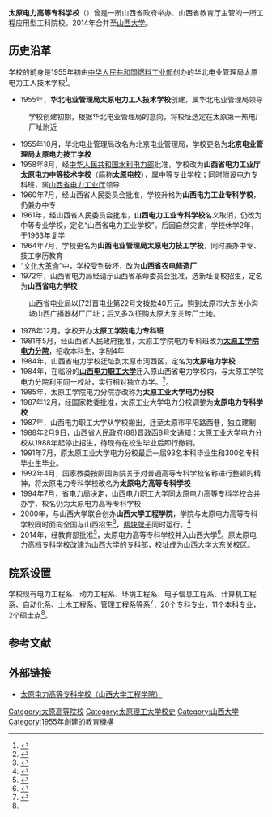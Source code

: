 {{Infobox University
| name = 太原电力高等专科学校
| EnglishName = Taiyuan Institute of Electrical Engineering
| image = 
| Motto = 德才具足，行知合一
| established = 1955年
| closed      = 2014年
| type = 公立
| president = [[鲍善冰|鲍善冰]]教授
| faculty = 专兼职教师355人
| staff = 在职职工536人
| students = 在校生规模9200人，其中本科生4430人，研究生40人，成人教育在籍生3000余人。
| address =[[山西省|山西省]][[太原市|太原市]]大东关红沟南街36号
| website = http://www.sxuec.edu.cn/
}}

'''太原电力高等专科学校'''（{{lang-en|'''Taiyuan Institute of Electrical Engineering'''}}）曾是一所山西省政府举办、山西省教育厅主管的一所工程应用型工科院校。2014年合并至[[山西大学|山西大学]]。

== 历史沿革 ==
学校的前身是1955年初由[[中华人民共和国燃料工业部|中华人民共和国燃料工业部]]创办的华北电业管理局太原电力工人技术学校<ref>{{cite book|author=太原电力高等专科学校志编纂委员会|title=太原电力高等专科学校志|year=1995|url=http://c.wanfangdata.com.cn/LocalChronicle-fz201212578.aspx|access-date=2014-01-24|archive-date=2014-02-02|archive-url=https://web.archive.org/web/20140202125946/http://c.wanfangdata.com.cn/LocalChronicle-fz201212578.aspx|dead-url=no}}</ref>。
*1955年，'''华北电业管理局太原电力工人技术学校'''创建，属华北电业管理局领导
:学校创建初期，根据华北电业管理局的意向，将校址选定在太原第一热电厂厂址附近
*1955年10月，华北电业管理局改名为北京电业管理局，学校更名为'''北京电业管理局太原电力技工学校'''
*1958年8月，经[[中华人民共和国水利电力部|中华人民共和国水利电力部]]批准，学校改为'''山西省电力工业厅太原电力中等技术学校'''（简称'''太原电校'''），属中等专业学校；同时附设电力专科班，属[[山西省电力工业厅|山西省电力工业厅]]领导
*1960年7月，经山西省人民委员会批准，学校升格为'''山西电力工业专科学校'''，仍兼办中专
*1961年，经山西省人民委员会批准，'''山西电力工业专科学校'''名义取消，仍改为中等专业学校，定名“山西省电力工业学校”。后因自然灾害，学校休学2年，于1963年复学
*1964年7月，学校更名为'''山西电业管理局太原电力技工学校'''，同时兼办中专、技工学历教育
*“[[文化大革命|文化大革命]]”中，学校受到破坏，改为'''山西省农电修造厂'''
*1972年，山西省电力局经请示山西省革命委员会批准，选新址复校招生，定名为'''山西省电力学校'''
:山西省电业局以(72)晋电业第22号文拨款40万元，购到太原市大东关小沟坡山西广播器材厂厂址；后又多次征购太原大东关砖厂土地。
*1978年12月，学校开办'''太原工学院电力专科班'''
*1981年5月，经山西省人民政府批准，太原工学院电力专科班改为'''[[太原工学院电力分院|太原工学院电力分院]]'''，招收本科生，学制4年
*1984年，山西省电力学校迁址到太原市河西区，定名为'''太原电力学校'''
*1984年，在临汾的'''[[山西电力职工大学|山西电力职工大学]]'''迁入原山西省电力学校内，与太原工学院电力分院利用同一校址，实行相对独立办学。<ref>{{cite isbn|7503526505}}</ref>。
*1985年，太原工学院电力分院亦改称为'''太原工业大学电力分校'''
*1987年12月，经国家教委批准，太原工业大学电力分校调整为'''太原电力专科学校'''
*1987年，山西电力职工大学从学校搬出，迁至太原市平阳路西巷，独立建制
*1988年2月9日，山西省人民政府(88)晋政函8号文通知：太原工业大学电力分校从1988年起停止招生，待现有在校生毕业后即行撤销。
*1991年7月，原太原工业大学电力分校最后一届93名本科毕业生和300名专科毕业生毕业。
*1992年4月，国家教委按照国务院关于对普通高等专科学校名称进行整顿的精神，将太原电力专科学校改名为'''太原电力高等专科学校'''
*1994年7月，省电力局决定，山西电力职工大学同太原电力高等专科学校合并办学，校名仍为太原电力高等专科学校
*2000年，与山西大学联合创办'''山西大学工程学院'''，学院与太原电力高等专科学校同时面向全国与山西招生<ref>{{cite isbn|7101032990}}</ref>，[[一个机构多块牌子|两块牌子]]同时运行。<ref name=About>{{cite web|url=http://www.sxuec.edu.cn/c.aspx?c=3,4,0|title=学校简介|work=太原电力高等专科学校网站|accessdate=2013-06-20|deadurl=yes|archiveurl=https://web.archive.org/web/20130601003643/http://www.sxuec.edu.cn/c.aspx?c=3,4,0|archivedate=2013-06-01}}</ref>
*2014年，经教育部批准<ref>{{cite web|title=教育部关于同意太原电力高等专科学校并入山西大学的函|url=http://www.moe.gov.cn/publicfiles/business/htmlfiles/moe/s181/201402/xxgk_164243.html|publisher=中华人民共和国教育部|accessdate=2014-07-03|archive-date=2014-07-14|archive-url=https://web.archive.org/web/20140714231709/http://www.moe.gov.cn/publicfiles/business/htmlfiles/moe/s181/201402/xxgk_164243.html|dead-url=no}}</ref>，太原电力高等专科学校并入山西大学<ref>{{cite web|title=太原电力高等专科学校并入山西大学大会成功举办|url=http://news.sxu.edu.cn/sdyw/74245.htm|publisher=山西大学新闻网|accessdate=2014-07-03|archive-date=2014-07-14|archive-url=https://web.archive.org/web/20140714132618/http://news.sxu.edu.cn/sdyw/74245.htm|dead-url=no}}</ref>。原太原电力高档专科学校改建为山西大学的专科部，校址成为山西大学大东关校区。

== 院系设置 ==
学校现有电力工程系、动力工程系、环境工程系、电子信息工程系、计算机工程系、自动化系、土木工程系、管理工程系等系<ref>{{cite web|url=http://www.sxuec.edu.cn/c.aspx?c=16,18,0|title=教学机构|work=太原电力高等专科学校网站|accessdate=2013-06-25|deadurl=yes|archiveurl=https://web.archive.org/web/20140104090000/http://www.sxuec.edu.cn/c.aspx?c=16,18,0|archivedate=2014-01-04}}</ref>，20个专科专业，11个本科专业，2个硕士点<ref name=About></ref>。

==参考文献==
<div class="references-small">
<references />
</div>

==外部链接==
*[https://web.archive.org/web/20120509235433/http://www.sxuec.edu.cn/ 太原电力高等专科学校（山西大学工程学院）]

[[Category:太原高等院校|Category:太原高等院校]]
[[Category:太原理工大学校史|Category:太原理工大学校史]]
[[Category:山西大学|Category:山西大学]]
[[Category:1955年創建的教育機構|Category:1955年創建的教育機構]]